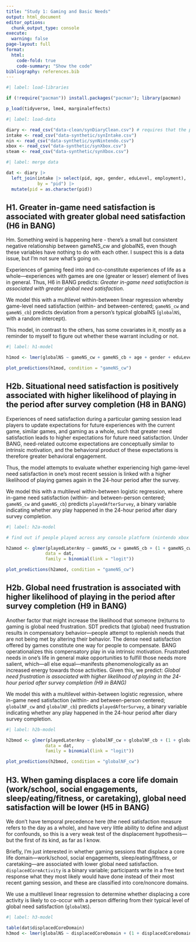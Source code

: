 ```yaml
---
title: "Study 1: Gaming and Basic Needs"
output: html_document
editor_options: 
  chunk_output_type: console
execute: 
  warning: false
page-layout: full
format:
  html:
    code-fold: true
    code-summary: "Show the code"
bibliography: references.bib
---
```


```r
#| label: load-libraries

if (!require("pacman")) install.packages("pacman"); library(pacman)

p_load(tidyverse, lme4, marginaleffects)

```

```r
#| label: load-data

diary <- read_csv("data-clean/synDiaryClean.csv") # requires that the preprocessing script has been run
intake <- read_csv("data-synthetic/synIntake.csv")
nin <- read_csv("data-synthetic/synNintendo.csv")
xbox <- read_csv("data-synthetic/synXbox.csv")
steam <- read_csv("data-synthetic/synXbox.csv")

```

```r
#| label: merge data

dat <- diary |> 
  left_join(intake |> select(pid, age, gender, eduLevel, employment), 
            by = "pid") |> 
  mutate(pid = as.character(pid))

```


## H1. Greater in-game need satisfaction is associated with greater global need satisfaction (H6 in BANG)

::: {.callout-note}
Hm. Something weird is happening here - there's a small but consistent negative relationship between gameNS_cw and globalNS, even though these variables have nothing to do with each other. I suspect this is a data issue, but I'm not sure what's going on.
:::

Experiences of gaming feed into and co-constitute experiences of life as a whole---experiences with games are one (greater or lesser) element of lives in general. Thus, H6 in BANG predicts: *Greater in-game need satisfaction is associated with greater global need satisfaction*.

We model this with a multilevel within-between linear regression whereby game-level need satisfaction (within- and between-centered; `gameNS_cw` and `gameNS_cb`) predicts deviation from a person's typical globalNS (`globalNS`, with a random intercept).  

This model, in contrast to the others, has some covariates in it, mostly as a reminder to myself to figure out whether these warrant including or not. 

```r
#| label: h1-model

h1mod <- lmer(globalNS ~ gameNS_cw + gameNS_cb + age + gender + eduLevel + employment + (1 + gameNS_cw|pid), data = dat)

plot_predictions(h1mod, condition = "gameNS_cw")

```


## H2b. Situational need satisfaction is positively associated with higher likelihood of playing in the period after survey completion (H8 in BANG)

Experiences of need satisfaction during a particular gaming session lead players to update expectations for future experiences with the current game, similar games, and gaming as a whole, such that greater need satisfaction leads to higher expectations for future need satisfaction. Under BANG, need-related outcome expectations are conceptually similar to intrinsic motivation, and the behavioral product of these expectations is therefore greater behavioral engagement. 

Thus, the model attempts to evaluate whether experiencing high game-level need satisfaction in one's most recent session is linked with a higher likelihood of playing games again in the 24-hour period after the survey. 

We model this with a multilevel within-between logistic regression, where in-game need satisfaction (within- and between-person centered; `gameNS_cw` and `gameNS_cb`) predicts `playedAfterSurvey`, a binary variable indicating whether any play happened in the 24-hour period after diary survey completion.


```r
#| label: h2a-model

# find out if people played across any console platform (nintendo xbox steam)

h2amod <- glmer(playedLaterAny ~ gameNS_cw + gameNS_cb + (1 + gameNS_cw|pid), 
               data = dat,
               family = binomial(link = "logit"))

plot_predictions(h2amod, condition = "gameNS_cw")

```


## H2b. Global need frustration is associated with higher likelihood of playing in the period after survey completion (H9 in BANG)

Another factor that might increase the likelihood that someone (re)turns to gaming is global need frustration. SDT predicts that (global) need frustration results in compensatory behavior—people attempt to replenish needs that are not being met by altering their behavior. The dense need satisfaction offered by games constitute one way for people to compensate. BANG operationalizes this compensatory play in via intrinsic motivation. Frustrated needs in one’s life in general make opportunities to fulfill those needs more salient, which—all else equal—manifests phenomenologically as an increased energy towards those activities. Given this, we predict: *Global need frustration is associated with higher likelihood of playing in the 24-hour period after survey completion (H9 in BANG)*

We model this with a multilevel within-between logistic regression, where in-game need satisfaction (within- and between-person centered; `globalNF_cw` and `globalNF_cb`) predicts `playedAfterSurvey`, a binary variable indicating whether any play happened in the 24-hour period after diary survey completion.

```r
#| label: h2b-model

h2bmod <- glmer(playedLaterAny ~ globalNF_cw + globalNF_cb + (1 + globalNF_cw|pid), 
               data = dat,
               family = binomial(link = "logit"))

plot_predictions(h2bmod, condition = "globalNF_cw")

```


## H3. When gaming displaces a core life domain (work/school, social engagements, sleep/eating/fitness, or caretaking), global need satisfaction will be lower (H5 in BANG)

We don't have temporal precedence here (the need satisfaction measure refers to the day as a whole), and have very little ability to define and adjust for confounds, so this is a very weak test of the displacement hypothesis---but the first of its kind, as far as I know. 

Briefly, I'm just interested in whether gaming sessions that displace a core life domain---work/school, social engagements, sleep/eating/fitness, or caretaking---are associated with lower global need satisfaction. `displacedCoreActivity` is a binary variable; participants write in a free text response what they most likely would have done instead of their most recent gaming session, and these are classified into core/noncore domains. 

We use a multilevel linear regression to determine whether displacing a core activity is likely to co-occur with a person differing from their typical level of global need satisfaction (`globalNS`). 

```r
#| label: h3-model

table(dat$displacedCoreDomain)
h3mod <- lmer(globalNS ~ displacedCoreDomain + (1 + displacedCoreDomain|pid), data = dat)

```
